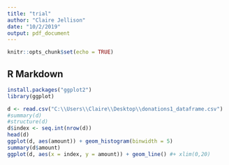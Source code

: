 ```yaml
---
title: "trial"
author: "Claire Jellison"
date: "10/2/2019"
output: pdf_document
---
```


```r
knitr::opts_chunk$set(echo = TRUE)
```

## R Markdown

```r
install.packages("ggplot2")
library(ggplot)
```


```r

d <- read.csv("C:\\Users\\Claire\\Desktop\\donations1_dataframe.csv")
#summary(d)
#structure(d)
d$index <- seq.int(nrow(d))
head(d)
ggplot(d, aes(amount)) + geom_histogram(binwidth = 5) 
summary(d$amount)
ggplot(d, aes(x = index, y = amount)) + geom_line() #+ xlim(0,20)

```

